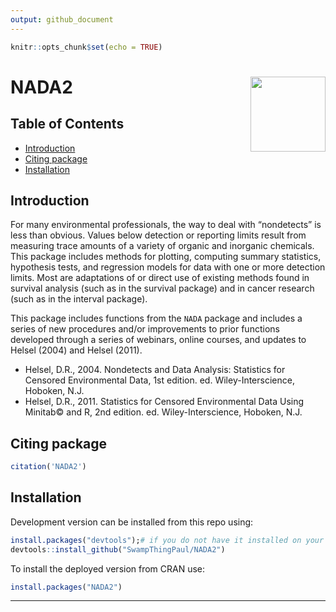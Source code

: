 ```yaml
---
output: github_document
---
```


```r
knitr::opts_chunk$set(echo = TRUE)
```

# NADA2 <img src="man/figures/logo.png" align="right" alt="" width="120" />

## Table of Contents

* [Introduction](#intro)
* [Citing package](#cite)
* [Installation](#install)

## Introduction
For many environmental professionals, the way to deal with “nondetects” is less than obvious. Values below detection or reporting limits result from measuring trace amounts of a variety of organic and inorganic chemicals. This package includes methods for plotting, computing summary statistics, hypothesis tests, and regression models for data with one or more detection limits. Most are adaptations of or direct use of existing methods found in survival analysis (such as in the survival package) and in cancer research (such as in the interval package).

This package includes functions from the `NADA` package and includes a series of new procedures and/or improvements to prior functions developed through a series of webinars, online courses, and updates to Helsel (2004) and Helsel (2011).

* Helsel, D.R., 2004. Nondetects and Data Analysis: Statistics for Censored Environmental Data, 1st edition. ed. Wiley-Interscience, Hoboken, N.J.
* Helsel, D.R., 2011. Statistics for Censored Environmental Data Using Minitab© and R, 2nd edition. ed. Wiley-Interscience, Hoboken, N.J.

## Citing package

```r
citation('NADA2')
```

## Installation <a name="install"></a>

Development version can be installed from this repo using: 

```r
install.packages("devtools");# if you do not have it installed on your PC
devtools::install_github("SwampThingPaul/NADA2")
```

To install the deployed version from CRAN use:

```r
install.packages("NADA2")
```

***
